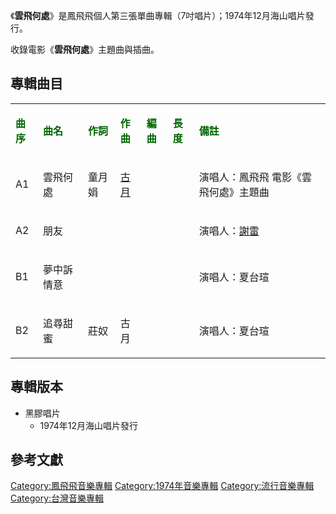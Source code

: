 {{Infobox album <!-- See Wikipedia:WikiProject_Albums -->
| name       = 雲飛何處
| type       = 單曲專輯
| artist     = [[鳳飛飛|鳳飛飛]]
| cover      = 
| released   = 1974年12月
| genre      = [[國語流行音樂|國語流行音樂]]
| length     = 
| label      = 海山唱片
<!-- 未知參數 | number     = LS-211 -->
| producer   = 
| prev_title = [[十七、十八|十七、十八]]
| prev_year  = 1974 <!-- 12月 -->
| next_title = [[巧合_(鳳飛飛專輯)|巧合]]
| next_year  = 1975 <!-- 3月 -->
}}
《'''雲飛何處'''》是鳳飛飛個人第三張單曲專輯（7吋唱片）；1974年12月海山唱片發行。

收錄電影《'''雲飛何處'''》主題曲與插曲。

==專輯曲目==
{| class="wikitable"
|-
| <font color=darkgreen>'''曲序'''</font> || <font color=darkgreen>'''曲名'''</font> || <font color=darkgreen>'''作詞'''</font> || <font color=darkgreen>'''作曲'''</font> || <font color=darkgreen>'''編曲'''</font>|| <font color=darkgreen>'''長度'''</font>  || <font color=darkgreen>'''備註'''</font>
|-
| A1||雲飛何處||童月娟||[[古月|古月]]|| ||  ||演唱人：鳳飛飛
電影《雲飛何處》主題曲
|-
|A2||朋友|| || || ||  ||演唱人：[[謝雷|謝雷]]
|-
| B1 ||夢中訴情意|||||| ||  ||演唱人：夏台瑄
|-
| B2 ||追尋甜蜜||莊奴||古月|| ||  ||演唱人：夏台瑄
|}

== 專輯版本 ==
*黑膠唱片
**1974年12月海山唱片發行


==參考文獻==
{{reflist}}
[[Category:鳳飛飛音樂專輯|Category:鳳飛飛音樂專輯]]
[[Category:1974年音樂專輯|Category:1974年音樂專輯]]
[[Category:流行音樂專輯|Category:流行音樂專輯]]
[[Category:台灣音樂專輯|Category:台灣音樂專輯]]